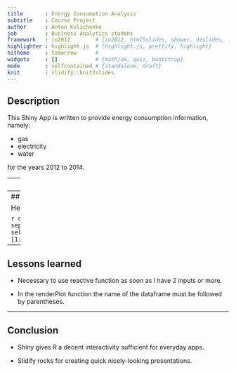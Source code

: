 ```yaml
---
title       : Energy Consumption Analysis
subtitle    : Course Project
author      : Anton Kulichenko
job         : Business Analytics student
framework   : io2012        # {io2012, html5slides, shower, dzslides, ...}
highlighter : highlight.js  # {highlight.js, prettify, highlight}
hitheme     : tomorrow      #
widgets     : []            # {mathjax, quiz, bootstrap}
mode        : selfcontained # {standalone, draft}
knit        : slidify::knit2slides
---
```


## Description

This Shiny App is written to provide  energy consumption information, namely:

- gas
- electricity
- water

for the years 2012 to 2014.

---
## Details

The source Excel sheet contains the figures for each of the three meters on a weekly basis.

---
## Example

Here are the first 10 lines of the Excel file:

```r
data <- read.csv("consumption.csv", sep=",", header=T)
subset(data, select=c(Date,PriceGas,PriceElec,PriceWater))[1:10, ]
```

---
## Lessons learned

- Necessary to use reactive function as soon as I have 2 inputs or more.

- In the renderPlot function the name of the dataframe must be followed by parentheses.

---
## Conclusion

- Shiny gives R a decent interactivity sufficient for everyday apps.

- Slidify rocks for creating quick nicely-looking presentations.
